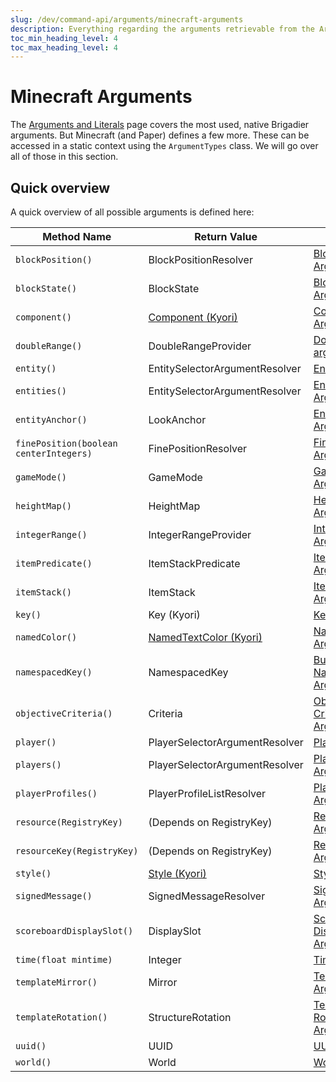 ---
slug: /dev/command-api/arguments/minecraft-arguments
description: Everything regarding the arguments retrievable from the ArgumentTypes class
toc_min_heading_level: 4
toc_max_heading_level: 4
---

# Minecraft Arguments
The [Arguments and Literals](../basics/arguments-and-literals) page covers the most used, native Brigadier arguments. But Minecraft (and Paper) defines a few more. These can be accessed
in a static context using the <Javadoc name='io.papermc.paper.command.brigadier.argument.ArgumentTypes'>`ArgumentTypes`</Javadoc> class. We will go over all of those in this section.

## Quick overview
A quick overview of all possible arguments is defined here:

|               Method Name               |                                                                      Return Value                                                                      |                                       Quick Link                                       |
|-----------------------------------------|--------------------------------------------------------------------------------------------------------------------------------------------------------|----------------------------------------------------------------------------------------|
| `blockPosition()`                       | <Javadoc name='io.papermc.paper.command.brigadier.argument.resolvers.BlockPositionResolver'>BlockPositionResolver</Javadoc>                            | [Block Position Argument](./location-arguments#block-position-argument)                |
| `blockState()`                          | <Javadoc name='org.bukkit.block.BlockState'>BlockState</Javadoc>                                                                                       | [Block State Argument](./bukkit-arguments#block-state-argument)                        |
| `component()`                           | [Component (Kyori)](https://javadoc.io/doc/net.kyori/adventure-api/latest/net/kyori/adventure/text/Component.html)                                     | [Component Argument](./adventure-arguments#component-argument)                         |
| `doubleRange()`                         | <Javadoc name='io.papermc.paper.command.brigadier.argument.range.DoubleRangeProvider'>DoubleRangeProvider</Javadoc>                                    | [Double Range argument](./predicate-arguments#double-range-argument)                   |
| `entity()`                              | <Javadoc name='io.papermc.paper.command.brigadier.argument.resolvers.selector.EntitySelectorArgumentResolver'>EntitySelectorArgumentResolver</Javadoc> | [Entity Argument](./entity-player-arguments#entity-argument)                           |
| `entities()`                            | <Javadoc name='io.papermc.paper.command.brigadier.argument.resolvers.selector.EntitySelectorArgumentResolver'>EntitySelectorArgumentResolver</Javadoc> | [Entities Argument](./entity-player-arguments#entities-argument)                       |
| `entityAnchor()`                        | <Javadoc name='io.papermc.paper.entity.LookAnchor'>LookAnchor</Javadoc>                                                                                | [Entity Anchor Argument](./enum-arguments#entity-anchor-argument)                      |
| `finePosition(boolean centerIntegers)`  | <Javadoc name='io.papermc.paper.command.brigadier.argument.resolvers.FinePositionResolver'>FinePositionResolver</Javadoc>                              | [Fine Position Argument](./location-arguments#fine-position-argument)                  |
| `gameMode()`                            | <Javadoc name='org.bukkit.GameMode'>GameMode</Javadoc>                                                                                                 | [GameMode Argument](./enum-arguments#gamemode-argument)                                |
| `heightMap()`                           | <Javadoc name='org.bukkit.HeightMap'>HeightMap</Javadoc>                                                                                               | [HeightMap Argument](./enum-arguments#heightmap-argument)                              |
| `integerRange()`                        | <Javadoc name='io.papermc.paper.command.brigadier.argument.range.IntegerRangeProvider'>IntegerRangeProvider</Javadoc>                                  | [Integer Range Argument](./predicate-arguments#integer-range-argument)                 |
| `itemPredicate()`                       | <Javadoc name='io.papermc.paper.command.brigadier.argument.predicate.ItemStackPredicate'>ItemStackPredicate</Javadoc>                                  | [Item Predicate Argument](./predicate-arguments#item-predicate-argument)               |
| `itemStack()`                           | <Javadoc name='org.bukkit.inventory.ItemStack'>ItemStack</Javadoc>                                                                                     | [ItemStack Argument](./bukkit-arguments#itemstack-argument)                            |
| `key()`                                 | Key (Kyori)                                                                                                                                            | [Key Argument](./adventure-arguments#key-argument)                                     |
| `namedColor()`                          | [NamedTextColor (Kyori)](https://javadoc.io/doc/net.kyori/adventure-api/latest/net/kyori/adventure/text/format/NamedTextColor.html)                    | [Named Color Argument](./adventure-arguments#named-color-argument)                     |
| `namespacedKey()`                       | <Javadoc name='org.bukkit.NamespacedKey'>NamespacedKey</Javadoc>                                                                                       | [Bukkit NamespacedKey Argument](./bukkit-arguments#bukkit-namespacedkey-argument)      |
| `objectiveCriteria()`                   | <Javadoc name='org.bukkit.scoreboard.Criteria'>Criteria</Javadoc>                                                                                      | [Objective Criteria Argument](./enum-arguments#objective-criteria-argument)            |
| `player()`                              | <Javadoc name='io.papermc.paper.command.brigadier.argument.resolvers.selector.PlayerSelectorArgumentResolver'>PlayerSelectorArgumentResolver</Javadoc> | [Player Argument](./entity-player-arguments#player-argument)                           |
| `players()`                             | <Javadoc name='io.papermc.paper.command.brigadier.argument.resolvers.selector.PlayerSelectorArgumentResolver'>PlayerSelectorArgumentResolver</Javadoc> | [Players Argument](./entity-player-arguments#players-argument)                         |
| `playerProfiles()`                      | <Javadoc name='io.papermc.paper.command.brigadier.argument.resolvers.PlayerProfileListResolver'>PlayerProfileListResolver</Javadoc>                    | [Player Profiles Argument](./entity-player-arguments#player-profiles-argument)         |
| `resource(RegistryKey)`                 | (Depends on RegistryKey)                                                                                                                               | [Resource Argument](./registry-arguments#resource-argument)                            |
| `resourceKey(RegistryKey)`              | (Depends on RegistryKey)                                                                                                                               | [Resource Key Argument](./registry-arguments#resource-key-argument)                    |
| `style()`                               | [Style (Kyori)](https://javadoc.io/doc/net.kyori/adventure-api/latest/net/kyori/adventure/text/format/Style.html)                                      | [Style Argument](./adventure-arguments#adventure-style-argument)                       |
| `signedMessage()`                       | <Javadoc name='io.papermc.paper.command.brigadier.argument.SignedMessageResolver'>SignedMessageResolver</Javadoc>                                      | [Signed Message Argument](./adventure-arguments#signed-message-argument)               |
| `scoreboardDisplaySlot()`               | <Javadoc name='org.bukkit.scoreboard.DisplaySlot'>DisplaySlot</Javadoc>                                                                                | [Scoreboard Display Slot Argument](./enum-arguments#scoreboard-display-slot-argument)  |
| `time(float mintime)`                   | Integer                                                                                                                                                | [Time Argument](./bukkit-arguments#time-argument)                                      |
| `templateMirror()`                      | <Javadoc name='org.bukkit.block.structure.Mirror'>Mirror</Javadoc>                                                                                     | [Template Mirror Argument](./enum-arguments#template-mirror-argument)                  |
| `templateRotation()`                    | <Javadoc name='org.bukkit.block.structure.StructureRotation'>StructureRotation</Javadoc>                                                               | [Template Rotation Argument](./enum-arguments#template-rotation-argument)              |
| `uuid()`                                | UUID                                                                                                                                                   | [UUID Argument](./bukkit-arguments#uuid-argument)                                      |
| `world()`                               | <Javadoc name='org.bukkit.World'>World</Javadoc>                                                                                                       | [World Argument](./location-arguments#world-argument)                                  |